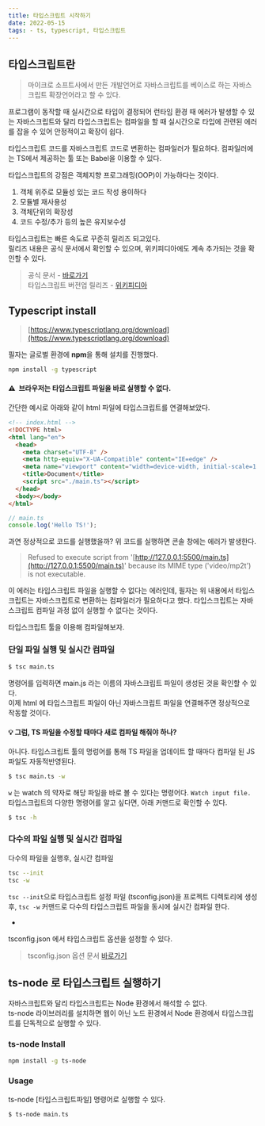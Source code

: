 ```yaml
---
title: 타입스크립트 시작하기
date: 2022-05-15
tags: - ts, typescript, 타입스크립트
---
```


## 타입스크립트란

> 마이크로 소프트사에서 만든 개발언어로 자바스크립트를 베이스로 하는 자바스크립트 확장언어라고 할 수 있다.

프로그램이 동작할 때 실시간으로 타입이 결정되어 런타임 환경 때 에러가 발생할 수 있는 자바스크립트와 달리
타입스크립트는 컴파일을 할 때 실시간으로 타입에 관련된 에러를 잡을 수 있어 안정적이고 확장이 쉽다.

타입스크립트 코드를 자바스크립트 코드로 변환하는 컴파일러가 필요하다.
컴파일러에는 TS에서 제공하는 툴 또는 Babel을 이용할 수 있다.

타입스크립트의 강점은 객체지향 프로그래밍(OOP)이 가능하다는 것이다.

1. 객체 위주로 모듈성 있는 코드 작성 용이하다
2. 모듈별 재사용성
3. 객체단위의 확장성
4. 코드 수정/추가 등의 높은 유지보수성

타입스크립트는 빠른 속도로 꾸준히 릴리즈 되고있다.  
릴리즈 내용은 공식 문서에서 확인할 수 있으며, 위키피디아에도 계속 추가되는 것을 확인할 수 있다.

> 공식 문서 - [바로가기](https://www.typescriptlang.org/)  
> 타입스크립트 버전업 릴리즈 - [위키피디아](https://en.wikipedia.org/wiki/TypeScript)

## Typescript install

> [https://www.typescriptlang.org/download](https://www.typescriptlang.org/download)

필자는 글로벌 환경에 **npm**을 통해 설치를 진행했다.

```bash
npm install -g typescript
```

#### ⚠️  브라우저는 타입스크립트 파일을 바로 실행할 수 없다.

간단한 예시로 아래와 같이 html 파일에 타입스크립트를 연결해보았다.

```html
<!-- index.html -->
<!DOCTYPE html>
<html lang="en">
  <head>
    <meta charset="UTF-8" />
    <meta http-equiv="X-UA-Compatible" content="IE=edge" />
    <meta name="viewport" content="width=device-width, initial-scale=1.0" />
    <title>Document</title>
    <script src="./main.ts"></script>
  </head>
  <body></body>
</html>
```

```ts
// main.ts
console.log('Hello TS!');
```

과연 정상적으로 코드를 실행했을까? 위 코드를 실행하면 콘솔 창에는 에러가 발생한다.

> Refused to execute script from '[http://127.0.0.1:5500/main.ts](http://127.0.0.1:5500/main.ts)' because its MIME type ('video/mp2t') is not executable.

이 에러는 타입스크립트 파일을 실행할 수 없다는 에러인데, 필자는 위 내용에서 타입스크립트는 자바스크립트로 변환하는 컴파일러가 필요하다고 했다. 타입스크립트는 자바스크립트 컴파일 과정 없이 실행할 수 없다는 것이다.

타입스크립트 툴을 이용해 컴파일해보자.

### 단일 파일 실행 및 실시간 컴파일

```bash
$ tsc main.ts
```

명령어를 입력하면 main.js 라는 이름의 자바스크립트 파일이 생성된 것을 확인할 수 있다.  
이제 html 에 타입스크립트 파일이 아닌 자바스크립트 파일을 연결해주면 정상적으로 작동할 것이다.

#### 💡 그럼, TS 파일을 수정할 때마다 새로 컴파일 해줘야 하나?

아니다. 타입스크립트 툴의 명렁어를 통해 TS 파일을 업데이트 할 때마다 컴파일 된 JS 파일도 자동적반영된다.

```bash
$ tsc main.ts -w
```

`w` 는 watch 의 약자로 해당 파일을 바로 볼 수 있다는 명령어다. `Watch input file.`  
타입스크립트의 다양한 명령어를 알고 싶다면, 아래 커맨드로 확인할 수 있다.

```bash
$ tsc -h
```

### 다수의 파일 실행 및 실시간 컴파일

다수의 파일을 실행후, 실시간 컴파일

```bash
tsc --init
tsc -w
```

`tsc --init`으로 타입스크립트 설정 파일 (tsconfig.json)을 프로젝트 디렉토리에 생성 후,
`tsc -w` 커맨드로 다수의 타입스크립트 파일을 동시에 실시간 컴파일 한다.

-

tsconfig.json 에서 타입스크립트 옵션을 설정할 수 있다.

> tsconfig.json 옵션 문서 [바로가기](https://www.typescriptlang.org/tsconfig/)

## ts-node 로 타입스크립트 실행하기

자바스크립트와 달리 타입스크립트는 Node 환경에서 해석할 수 없다.  
ts-node 라이브러리를 설치하면 웹이 아닌 노드 환경에서 Node 환경에서 타입스크립트를 단독적으로 실행할 수 있다.

### ts-node Install

```bash
npm install -g ts-node
```

### Usage

ts-node [타입스크립트파일] 명령어로 실행할 수 있다.

```bash
$ ts-node main.ts
```
